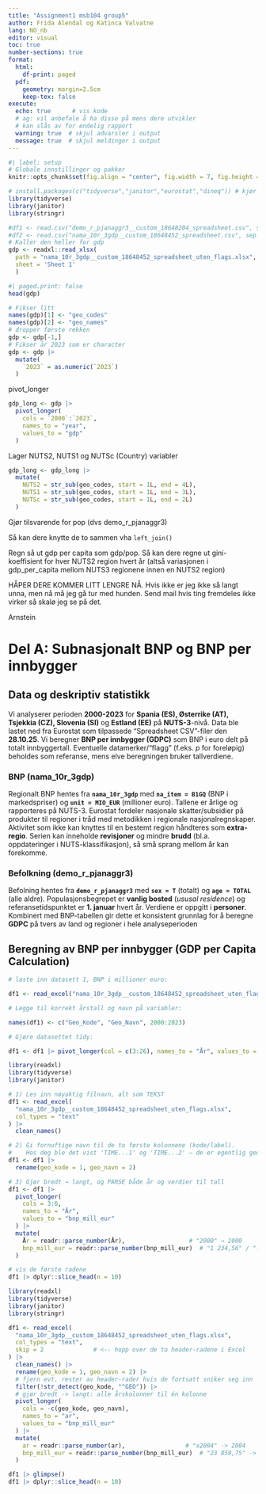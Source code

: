 ```yaml
---
title: "Assignment1 msb104 group5"
author: Frida Alendal og Katinca Valvatne 
lang: NO_nb
editor: visual
toc: true
number-sections: true
format:
  html:
    df-print: paged
  pdf:
    geometry: margin=2.5cm
    keep-tex: false
execute:
  echo: true      # vis kode
  # ag: vil anbefale å ha disse på mens dere utvikler
  # kan slås av for endelig rapport
  warning: true  # skjul advarsler i output
  message: true  # skjul meldinger i output
---
```


```r
#| label: setup
# Globale innstillinger og pakker
knitr::opts_chunk$set(fig.align = "center", fig.width = 7, fig.height = 4.5, dpi = 300)

# install.packages(c("tidyverse","janitor","eurostat","dineq")) # kjør én gang ved behov
library(tidyverse)
library(janitor)
library(stringr)
```

```r
#df1 <- read.csv("demo_r_pjanaggr3__custom_18648204_spreadsheet.csv", sep = ";")
#df2 <- read.csv("nama_10r_3gdp__custom_18648452_spreadsheet.csv", sep = ";")
# Kaller den heller for gdp
gdp <- readxl::read_xlsx(
  path = "nama_10r_3gdp__custom_18648452_spreadsheet_uten_flags.xlsx",
  sheet = 'Sheet 1'
  )
```

```r
#| paged.print: false
head(gdp)
```

```r
# Fikser litt
names(gdp)[1] <- "geo_codes"
names(gdp)[2] <- "geo_names"
# dropper første rekken
gdp <- gdp[-1,]
# Fikser år 2023 som er character
gdp <- gdp |> 
  mutate(
    `2023` = as.numeric(`2023`)
  )
```

pivot_longer

```r
gdp_long <- gdp |> 
  pivot_longer(
    cols = `2000`:`2023`,
    names_to = "year",
    values_to = "gdp"
  )
```

Lager NUTS2, NUTS1 og NUTSc (Country) variabler

```r
gdp_long <- gdp_long |> 
  mutate(
    NUTS2 = str_sub(geo_codes, start = 1L, end = 4L),
    NUTS1 = str_sub(geo_codes, start = 1L, end = 3L),
    NUTSc = str_sub(geo_codes, start = 1L, end = 2L)
  )
```

Gjør tilsvarende for pop (dvs demo_r_pjanaggr3)

Så kan dere knytte de to sammen vha `left_join()`

Regn så ut gdp per capita som gdp/pop. Så kan dere regne ut gini-koeffisient for hver NUTS2 region hvert år (altså variasjonen i gdp_per_capita mellom NUTS3 regionene innen en NUTS2 region) 

HÅPER DERE KOMMER LITT LENGRE NÅ. Hvis ikke er jeg ikke så langt unna, men nå må jeg gå tur med hunden. Send mail hvis ting fremdeles ikke virker så skalø jeg se på det.

Arnstein


# Del A: Subnasjonalt BNP og BNP per innbygger

## Data og deskriptiv statistikk

Vi analyserer perioden **2000-2023** for **Spania (ES), Østerrike (AT), Tsjekkia (CZ), Slovenia (SI)** og **Estland (EE)** på **NUTS-3**-nivå.
Data ble lastet ned fra Eurostat som tilpassede "Spreadsheet CSV"-filer den **28.10.25**.
Vi beregner **BNP per innbygger (GDPC)** som BNP i euro delt på totalt innbyggertall.
Eventuelle datamerker/"flagg" (f.eks. *p* for foreløpig) beholdes som referanse, mens elve beregningen bruker tallverdiene.

### BNP (nama_10r_3gdp)

Regionalt BNP hentes fra **`nama_10r_3gdp`** med **`na_item = B1GQ`** (BNP i markedspriser) og **`unit = MIO_EUR`** (millioner euro).
Tallene er årlige og rapporteres på NUTS-3.
Eurostat fordeler nasjonale skatter/subsidier på produkter til regioner i tråd med metodikken i regionale nasjonalregnskaper.
Aktivitet som ikke kan knyttes til en bestemt region håndteres som **extra-regio**.
Serien kan inneholde **revisjoner** og mindre **brudd** (bl.a. oppdateringer i NUTS-klassifikasjon), så små sprang mellom år kan forekomme.

### Befolkning (demo_r_pjanaggr3)

Befolning hentes fra **`demo_r_pjanaggr3`** med **`sex = T`** (totalt) og **`age = TOTAL`** (alle aldre).
Populasjonsbegrepet er **vanlig bosted** (*ususal residence*) og referansetidspunktet er **1. januar** hvert år.
Verdiene er oppgitt i **personer**.
Kombinert med BNP-tabellen gir dette et konsistent grunnlag for å beregne **GDPC** på tvers av land og regioner i hele analyseperioden

## Beregning av BNP per innbygger (GDP per Capita Calculation)

```r
# laste inn datasett 1, BNP i millioner euro:

df1 <- read_excel("nama_10r_3gdp__custom_18648452_spreadsheet_uten_flags.xlsx")

# Legge til korrekt årstall og navn på variabler:

names(df1) <- c("Geo_Kode", "Geo_Navn", 2000:2023)

# Gjøre datasettet tidy:

df1 <- df1 |> pivot_longer(col = c(3:26), names_to = "År", values_to = "BNP_mill_Euro")
```

```r
library(readxl)
library(tidyverse)
library(janitor)

# 1) Les inn nøyaktig filnavn, alt som TEKST
df1 <- read_excel(
  "nama_10r_3gdp__custom_18648452_spreadsheet_uten_flags.xlsx",
  col_types = "text"
) |>
  clean_names()

# 2) Gi fornuftige navn til de to første kolonnene (kode/label).
#    Hos deg ble det vist 'TIME...1' og 'TIME...2' – de er egentlig geo-kode og geo-navn.
df1 <- df1 |>
  rename(geo_kode = 1, geo_navn = 2)

# 3) Gjør bredt → langt, og PARSE både år og verdier til tall
df1 <- df1 |>
  pivot_longer(
    cols = 3:6,
    names_to = "År",
    values_to = "bnp_mill_eur"
  ) |>
  mutate(
    År = readr::parse_number(År),                  # "2000" → 2000
    bnp_mill_eur = readr::parse_number(bnp_mill_eur)  # "1 234,56" / ":" → 1234.56 / NA
  )

```

```r
# vis de første radene
df1 |> dplyr::slice_head(n = 10)

```

```r
library(readxl)
library(tidyverse)
library(janitor)
library(stringr)

df1 <- read_excel(
  "nama_10r_3gdp__custom_18648452_spreadsheet_uten_flags.xlsx",
  col_types = "text",
  skip = 2              # <-- hopp over de to header-radene i Excel
) |>
  clean_names() |>
  rename(geo_kode = 1, geo_navn = 2) |>
  # fjern evt. rester av header-rader hvis de fortsatt sniker seg inn
  filter(!str_detect(geo_kode, "^GEO")) |>
  # gjør bredt -> langt: alle årskolonner til én kolonne
  pivot_longer(
    cols = -c(geo_kode, geo_navn),
    names_to = "ar",
    values_to = "bnp_mill_eur"
  ) |>
  mutate(
    ar = readr::parse_number(ar),                 # "x2004" -> 2004
    bnp_mill_eur = readr::parse_number(bnp_mill_eur)  # "23 859,75" -> 23859.75, ":" -> NA
  )

```

```r
df1 |> glimpse()
df1 |> dplyr::slice_head(n = 10)

```
